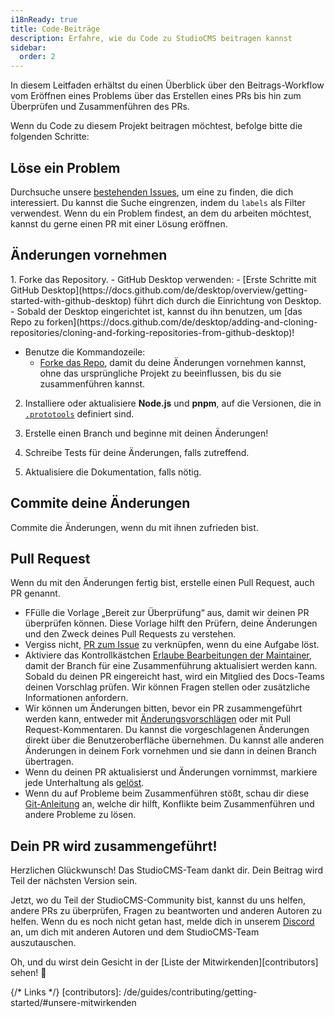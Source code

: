 ```yaml
---
i18nReady: true
title: Code-Beiträge
description: Erfahre, wie du Code zu StudioCMS beitragen kannst
sidebar:
  order: 2
---
```



In diesem Leitfaden erhältst du einen Überblick über den Beitrags-Workflow vom Eröffnen eines Problems über das Erstellen eines PRs bis hin zum Überprüfen und Zusammenführen des PRs.

Wenn du Code zu diesem Projekt beitragen möchtest, befolge bitte die folgenden Schritte:

## Löse ein Problem

Durchsuche unsere [bestehenden Issues](https://github.com/withstudiocms/studiocms/issues), um eine zu finden, die dich interessiert. Du kannst die Suche eingrenzen, indem du `labels` als Filter verwendest. Wenn du ein Problem findest, an dem du arbeiten möchtest, kannst du gerne einen PR mit einer Lösung eröffnen.

## Änderungen vornehmen

<Steps>
1. Forke das Repository.
   - GitHub Desktop verwenden:
      - [Erste Schritte mit GitHub Desktop](https://docs.github.com/de/desktop/overview/getting-started-with-github-desktop) führt dich durch die Einrichtung von Desktop.
      - Sobald der Desktop eingerichtet ist, kannst du ihn benutzen, um [das Repo zu forken](https://docs.github.com/de/desktop/adding-and-cloning-repositories/cloning-and-forking-repositories-from-github-desktop)!

   - Benutze die Kommandozeile:
      - [Forke das Repo](https://docs.github.com/de/pull-requests/collaborating-with-pull-requests/working-with-forks/fork-a-repo#fork-an-example-repository), damit du deine Änderungen vornehmen kannst, ohne das ursprüngliche Projekt zu beeinflussen, bis du sie zusammenführen kannst.

2. Installiere oder aktualisiere **Node.js** und **pnpm**, auf die Versionen, die in [`.prototools`](https://github.com/withstudiocms/studiocms/blob/main/.prototools) definiert sind. 

3. Erstelle einen Branch und beginne mit deinen Änderungen!

4. Schreibe Tests für deine Änderungen, falls zutreffend.

5. Aktualisiere die Dokumentation, falls nötig.
</Steps>

## Commite deine Änderungen

Commite die Änderungen, wenn du mit ihnen zufrieden bist.

## Pull Request

Wenn du mit den Änderungen fertig bist, erstelle einen Pull Request, auch PR genannt.
- FFülle die Vorlage „Bereit zur Überprüfung“ aus, damit wir deinen PR überprüfen können. Diese Vorlage hilft den Prüfern, deine Änderungen und den Zweck deines Pull Requests zu verstehen.
- Vergiss nicht, [PR zum Issue](https://docs.github.com/de/issues/tracking-your-work-with-issues/using-issues/linking-a-pull-request-to-an-issue) zu verknüpfen, wenn du eine Aufgabe löst.
- Aktiviere das Kontrollkästchen [Erlaube Bearbeitungen der Maintainer](https://docs.github.com/de/pull-requests/collaborating-with-pull-requests/working-with-forks/allowing-changes-to-a-pull-request-branch-created-from-a-fork), damit der Branch für eine Zusammenführung aktualisiert werden kann.
Sobald du deinen PR eingereicht hast, wird ein Mitglied des Docs-Teams deinen Vorschlag prüfen. Wir können Fragen stellen oder zusätzliche Informationen anfordern.
- Wir können um Änderungen bitten, bevor ein PR zusammengeführt werden kann, entweder mit [Änderungsvorschlägen](https://docs.github.com/de/pull-requests/collaborating-with-pull-requests/working-with-forks/allowing-changes-to-a-pull-request-branch-created-from-a-fork) oder mit Pull Request-Kommentaren. Du kannst die vorgeschlagenen Änderungen direkt über die Benutzeroberfläche übernehmen. Du kannst alle anderen Änderungen in deinem Fork vornehmen und sie dann in deinen Branch übertragen.
- Wenn du deinen PR aktualisierst und Änderungen vornimmst, markiere jede Unterhaltung als [gelöst](https://docs.github.com/de/pull-requests/collaborating-with-pull-requests/reviewing-changes-in-pull-requests/commenting-on-a-pull-request#unterhaltungen-auflösen).
- Wenn du auf Probleme beim Zusammenführen stößt, schau dir diese [Git-Anleitung](https://github.com/skills/resolve-merge-conflicts) an, welche dir hilft, Konflikte beim Zusammenführen und andere Probleme zu lösen.

## Dein PR wird zusammengeführt!

Herzlichen Glückwunsch! Das StudioCMS-Team dankt dir. Dein Beitrag wird Teil der nächsten Version sein.

Jetzt, wo du Teil der StudioCMS-Community bist, kannst du uns helfen, andere PRs zu überprüfen, Fragen zu beantworten und anderen Autoren zu helfen. Wenn du es noch nicht getan hast, melde dich in unserem [Discord](https://chat.studiocms.dev) an, um dich mit anderen Autoren und dem StudioCMS-Team auszutauschen.

Oh, und du wirst dein Gesicht in der [Liste der Mitwirkenden][contributors] sehen! 🎉

{/* Links */}
[contributors]: /de/guides/contributing/getting-started/#unsere-mitwirkenden